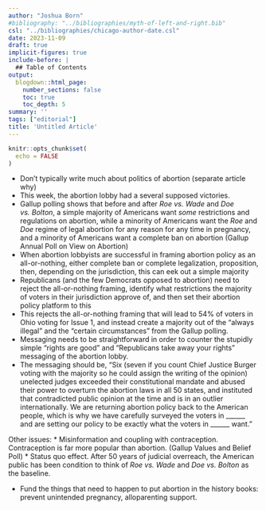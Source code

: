 ```yaml
---
author: "Joshua Born"
#bibliography: "../bibliographies/myth-of-left-and-right.bib"
csl: "../bibliographies/chicago-author-date.csl"
date: 2023-11-09
draft: true
implicit-figures: true
include-before: |
  ## Table of Contents
output:
  blogdown::html_page:
    number_sections: false
    toc: true
    toc_depth: 5
summary: ''
tags: ["editorial"]
title: 'Untitled Article'
---
```


```r
knitr::opts_chunk$set(
  echo = FALSE
)
```

* Don't typically write much about politics of abortion (separate article why)
* This week, the abortion lobby had a several supposed victories.
* Gallup polling shows that before and after _Roe vs. Wade_ and _Doe vs. Bolton_, a simple majority of Americans want _some_ restrictions and regulations on abortion, while a minority of Americans want the _Roe_ and _Doe_ regime of legal abortion for any reason for any time in pregnancy, and a minority of Americans want a complete ban on abortion (Gallup Annual Poll on View on Abortion)
* When abortion lobbyists are successful in framing abortion policy as an all-or-nothing, either complete ban or complete legalization, proposition, then, depending on the jurisdiction, this can eek out a simple majority
* Republicans (and the few Democrats opposed to abortion) need to reject the all-or-nothing framing, identify what restrictions the majority of voters in their jurisdiction approve of, and then set their abortion policy platform to this
* This rejects the all-or-nothing framing that will lead to 54% of voters in Ohio voting for Issue 1, and instead create a majority out of the "always illegal" and the "certain circumstances" from the Gallup polling.
* Messaging needs to be straightforward in order to counter the stupidly simple "rights are good" and "Republicans take away your rights" messaging of the abortion lobby.
* The messaging should be, "Six (seven if you count Chief Justice Burger voting with the majority so he could assign the writing of the opinion) unelected judges exceeded their constitutional mandate and abused their power to overturn the abortion laws in all 50 states, and instituted that contradicted public opinion at the time and is in an outlier internationally. We are returning abortion policy back to the American people, which is why we have carefully surveyed the voters in ______ and are setting our policy to be exactly what the voters in ______ want."

Other issues:
* Misinformation and coupling with contraception. Contraception is far more popular than abortion. (Gallup Values and Belief Poll)
* Status quo effect. After 50 years of judicial overreach, the American public has been condition to think of _Roe vs. Wade_ and _Doe vs. Bolton_ as the baseline.

* Fund the things that need to happen to put abortion in the history books: prevent unintended pregnancy, alloparenting support.

